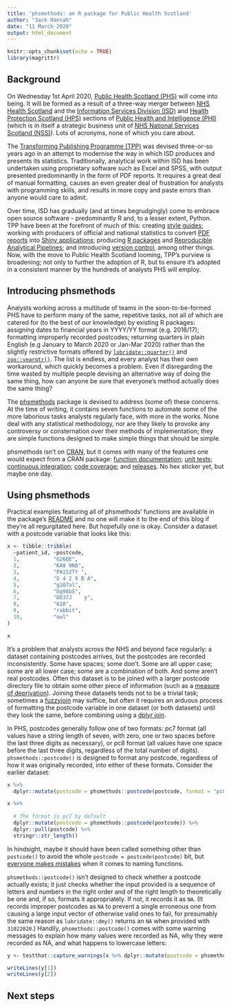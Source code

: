 ```yaml
---
title: 'phsmethods: an R package for Public Health Scotland'
author: "Jack Hannah"
date: "11 March 2020"
output: html_document
---
```


```r
knitr::opts_chunk$set(echo = TRUE)
library(magrittr)
```


## Background

On Wednesday 1st April 2020, [Public Health Scotland (PHS)](https://www.publichealthscotland.scot/) will come into being. It will be formed as a result of a three-way merger between [NHS Health Scotland](http://www.healthscotland.scot/) and the [Information Services Division (ISD)](https://www.isdscotland.org/) and [Health Protection Scotland (HPS)](https://www.hps.scot.nhs.uk/) sections of [Public Health and Intelligence (PHI)](https://nhsnss.org/how-nss-works/our-structure/public-health-and-intelligence/) (which is in itself a strategic business unit of [NHS National Services Scotland (NSS)](https://nhsnss.org/)). Lots of acronyms, none of which you care about.

The [Transforming Publishing Programme (TPP)](https://www.isdscotland.org/Products-and-Services/Transforming-Publishing-Programme/) was devised three-or-so years ago in an attempt to modernise the way in which ISD produces and presents its statistics. Traditionally, analytical work within ISD has been undertaken using proprietary software such as Excel and SPSS, with output presented predominantly in the form of PDF reports. It requires a great deal of manual formatting, causes an even greater deal of frustration for analysts with programming skills, and results in more copy and paste errors than anyone would care to admit.

Over time, ISD has gradually (and at times begrudgingly) come to embrace open source software - predominantly R and, to a lesser extent, Python. TPP have been at the forefront of much of this: creating [style guides](https://github.com/Health-SocialCare-Scotland/R-Resources/blob/master/PHI%20R%20style%20guide.md); working with producers of official and national statistics to convert [PDF reports](https://www.isdscotland.org/Health-Topics/Mental-Health/Publications/2017-03-14/2017-03-14-Mental-Health-Report.pdf?34582155943) into [Shiny applications](https://www.isdscotland.org/Health-Topics/Mental-Health/Publications/2019-09-10/mental-health-inpatient-activity/data-explorer/); producing [R packages](https://github.com/NHS-NSS-transforming-publications/hsmr) and [Reproducible Analytical Pipelines](https://www.isdscotland.org/About-ISD/Methodologies/_docs/Reproducible_Analytical_Pipelines_paper_v1.4.pdf); and introducing [version control](https://nhs-nss-transforming-publications.github.io/git-guide/), among other things. Now, with the move to Public Health Scotland looming, TPP's purview is broadening; not only to further the adoption of R, but to ensure it's adopted in a consistent manner by the hundreds of analysts PHS will employ.


## Introducing phsmethods

Analysts working across a multitude of teams in the soon-to-be-formed PHS have to perform many of the same, repetitive tasks, not all of which are catered for (to the best of our knowledge) by existing R packages: assigning dates to financial years in YYYY/YY format (e.g. 2016/17); formatting improperly recorded postcodes; returning quarters in plain English (e.g January to March 2020 or Jan-Mar 2020) rather than the slightly restrictive formats offered by [`lubridate::quarter()`](https://lubridate.tidyverse.org/reference/quarter.html) and [`zoo::yearqtr()`](https://cran.r-project.org/web/packages/zoo/zoo.pdf). The list is endless, and every analyst has their own workaround, which quickly becomes a problem. Even if disregarding the time wasted by multiple people devising an alternative way of doing the same thing, how can anyone be sure that everyone's method actually does the same thing?

The [phsmethods](https://github.com/Health-SocialCare-Scotland/phsmethods) package is devised to address (some of) these concerns. At the time of writing, it contains seven functions to automate some of the more laborious tasks analysts regularly face, with more in the works. None deal with any statistical methodology, nor are they likely to provoke any controversy or consternation over their methods of implementation; they are simple functions designed to make simple things that should be simple.

phsmethods isn't on [CRAN](https://cran.r-project.org/), but it comes with many of the features one would expect from a CRAN package: [function documentation](https://github.com/Health-SocialCare-Scotland/phsmethods/tree/master/man); [unit tests](https://github.com/Health-SocialCare-Scotland/phsmethods/tree/master/tests/testthat); [continuous integration](https://travis-ci.com/github/Health-SocialCare-Scotland/phsmethods); [code coverage](https://codecov.io/gh/Health-SocialCare-Scotland/phsmethods); and [releases](https://github.com/Health-SocialCare-Scotland/phsmethods/releases). No hex sticker yet, but maybe one day.


## Using phsmethods

Practical examples featuring all of phsmethods' functions are available in the package's [README](https://github.com/Health-SocialCare-Scotland/phsmethods/blob/master/README.md) and no one will make it to the end of this blog if they're all regurgitated here. But hopefully one is okay. Consider a dataset with a postcode variable that looks like this:

```r
x <- tibble::tribble(
  ~patient_id, ~postcode,
  1,           "G26QE",
  2,           "KA8 9NB",
  3,           "PA152TY ",
  4,           "G 4 2 9 B A",
  5,           "g207al",
  6,           "Dg98bS",
  7,           "DD37J    y",
  8,           "618",
  9,           "rabbit",
  10,          "owl"
)

x
```


It's a problem that analysts across the NHS and beyond face regularly: a dataset containing postcodes arrives, but the postcodes are recorded inconsistently. Some have spaces; some don't. Some are all upper case; some are all lower case; some are a combination of both. And some aren't real postcodes. Often this dataset is to be joined with a larger postcode directory file to obtain some other piece of information (such as a [measure of deprivation](https://www.gov.scot/collections/scottish-index-of-multiple-deprivation-2020/)). Joining these datasets tends not to be a trivial task; sometimes a [fuzzyjoin](https://github.com/dgrtwo/fuzzyjoin) may suffice, but often it requires an arduous process of formatting the postcode variable in one dataset (or both datasets) until they look the same, before combining using a [dplyr join](https://dplyr.tidyverse.org/reference/join.html).

In PHS, postcodes generally follow one of two formats: pc7 format (all values have a string length of seven, with zero, one or two spaces before the last three digits as necessary), or pc8 format (all values have one space before the last three digits, regardless of the total number of digits). `phsmethods::postcode()` is designed to format any postcode, regardless of how it was originally recorded, into either of these formats. Consider the earlier dataset:

```r
x %>%
  dplyr::mutate(postcode = phsmethods::postcode(postcode, format = "pc8"))

x %>%
  
  # The format is pc7 by default
  dplyr::mutate(postcode = phsmethods::postcode(postcode)) %>%
  dplyr::pull(postcode) %>%
  stringr::str_length()
```


In hindsight, maybe it should have been called something other than `postcode()` to avoid the whole `postcode = postcode(postcode)` bit, but [everyone makes mistakes](https://www.tidyverse.org/blog/2018/06/conflicted/) when it comes to naming functions. 

`phsmethods::postcode()` isn't designed to check whether a postcode actually exists; it just checks whether the input provided is a sequence of letters and numbers in the right order and of the right length to theoretically be one and, if so, formats it appropriately. If not, it records it as `NA`. (It records improper postcodes as `NA` to prevent a single erroneous one from causing a large input vector of otherwise valid ones to fail, for presumably the same reason as `lubridate::dmy()` returns an `NA` when provided with `31022020`.) Handily, `phsmethods::postcode()` comes with some warning messages to explain how many values were recorded as NA, why they were recorded as NA, and what happens to lowercase letters:

```r
y <- testthat::capture_warnings(x %>% dplyr::mutate(postcode = phsmethods::postcode(postcode)))

writeLines(y[1])
writeLines(y[2])
```


## Next steps